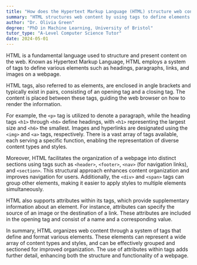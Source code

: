 ```yaml
---
title: "How does the Hypertext Markup Language (HTML) structure web content?"
summary: "HTML structures web content by using tags to define elements such as headings, paragraphs, links, and images on a webpage."
author: "Dr. Olivia Green"
degree: "PhD in Machine Learning, University of Bristol"
tutor_type: "A-Level Computer Science Tutor"
date: 2024-05-01
---
```


HTML is a fundamental language used to structure and present content on the web. Known as Hypertext Markup Language, HTML employs a system of tags to define various elements such as headings, paragraphs, links, and images on a webpage.

HTML tags, also referred to as elements, are enclosed in angle brackets and typically exist in pairs, consisting of an opening tag and a closing tag. The content is placed between these tags, guiding the web browser on how to render the information.

For example, the `<p>` tag is utilized to denote a paragraph, while the heading tags `<h1>` through `<h6>` define headings, with `<h1>` representing the largest size and `<h6>` the smallest. Images and hyperlinks are designated using the `<img>` and `<a>` tags, respectively. There is a vast array of tags available, each serving a specific function, enabling the representation of diverse content types and styles.

Moreover, HTML facilitates the organization of a webpage into distinct sections using tags such as `<header>`, `<footer>`, `<nav>` (for navigation links), and `<section>`. This structural approach enhances content organization and improves navigation for users. Additionally, the `<div>` and `<span>` tags can group other elements, making it easier to apply styles to multiple elements simultaneously.

HTML also supports attributes within its tags, which provide supplementary information about an element. For instance, attributes can specify the source of an image or the destination of a link. These attributes are included in the opening tag and consist of a name and a corresponding value.

In summary, HTML organizes web content through a system of tags that define and format various elements. These elements can represent a wide array of content types and styles, and can be effectively grouped and sectioned for improved organization. The use of attributes within tags adds further detail, enhancing both the structure and functionality of a webpage.
    